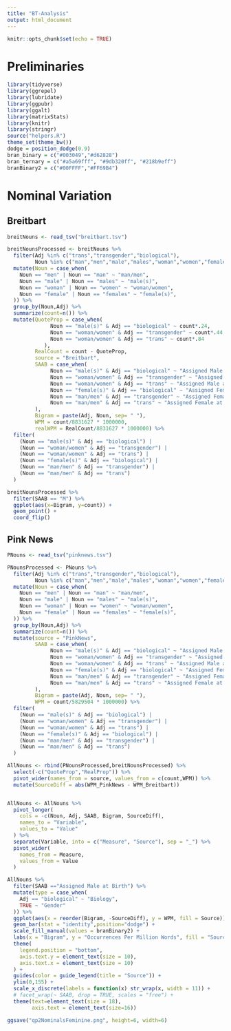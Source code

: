 ```yaml
---
title: "BT-Analysis"
output: html_document
---
```


```r
knitr::opts_chunk$set(echo = TRUE)
```

# Preliminaries

```r
library(tidyverse)
library(ggrepel)
library(lubridate)
library(ggpubr)
library(ggalt)
library(matrixStats)
library(knitr)
library(stringr)
source("helpers.R")
theme_set(theme_bw())
dodge = position_dodge(0.9)
bran_binary = c("#003049","#d62828")
bran_ternary = c("#a5a69fff", "#9db320ff", "#218b9eff")
branBinary2 = c("#00FFFF","#FF69B4")
```

# Nominal Variation

## Breitbart

```r
breitNouns <- read_tsv("breitbart.tsv")
```

```r
breitNounsProcessed <- breitNouns %>% 
  filter(Adj %in% c("trans","transgender","biological"),
         Noun %in% c("man","men","male","males","woman","women","female","females")) %>% 
  mutate(Noun = case_when(
    Noun == "men" | Noun == "man" ~ "man/men",
    Noun == "male" | Noun == "males" ~ "male(s)",
    Noun == "woman" | Noun == "women" ~ "woman/women",
    Noun == "female" | Noun == "females" ~ "female(s)",
  )) %>% 
  group_by(Noun,Adj) %>% 
  summarize(count=n()) %>% 
  mutate(QuoteProp = case_when(
              Noun == "male(s)" & Adj == "biological" ~ count*.24,
              Noun == "woman/women" & Adj == "transgender" ~ count*.44,
              Noun == "woman/women" & Adj == "trans" ~ count*.84
            ),
         RealCount = count - QuoteProp,
         source = "Breitbart",
         SAAB = case_when(
              Noun == "male(s)" & Adj == "biological" ~ "Assigned Male at Birth",
              Noun == "woman/women" & Adj == "transgender" ~ "Assigned Male at Birth",
              Noun == "woman/women" & Adj == "trans" ~ "Assigned Male at Birth",
              Noun == "female(s)" & Adj == "biological" ~ "Assigned Female at Birth",
              Noun == "man/men" & Adj == "transgender" ~ "Assigned Female at Birth",
              Noun == "man/men" & Adj == "trans" ~ "Assigned Female at Birth"
         ),
         Bigram = paste(Adj, Noun, sep= " "),
         WPM = count/8831627 * 1000000,
         realWPM = RealCount/8831627 * 1000000) %>% 
  filter(
    (Noun == "male(s)" & Adj == "biological") |
    (Noun == "woman/women" & Adj == "transgender") |
    (Noun == "woman/women" & Adj == "trans") |
    (Noun == "female(s)" & Adj == "biological") |
    (Noun == "man/men" & Adj == "transgender") |
    (Noun == "man/men" & Adj == "trans")
  )
```

```r
breitNounsProcessed %>% 
  filter(SAAB == "M") %>% 
  ggplot(aes(x=Bigram, y=count)) +
  geom_point() +
  coord_flip()
```

## Pink News

```r
PNouns <- read_tsv("pinknews.tsv")
```

```r
PNounsProcessed <- PNouns %>% 
  filter(Adj %in% c("trans","transgender","biological"),
         Noun %in% c("man","men","male","males","woman","women","female","females")) %>% 
  mutate(Noun = case_when(
    Noun == "men" | Noun == "man" ~ "man/men",
    Noun == "male" | Noun == "males" ~ "male(s)",
    Noun == "woman" | Noun == "women" ~ "woman/women",
    Noun == "female" | Noun == "females" ~ "female(s)",
  )) %>% 
  group_by(Noun,Adj) %>% 
  summarize(count=n()) %>% 
  mutate(source = "PinkNews",
         SAAB = case_when(
              Noun == "male(s)" & Adj == "biological" ~ "Assigned Male at Birth",
              Noun == "woman/women" & Adj == "transgender" ~ "Assigned Male at Birth",
              Noun == "woman/women" & Adj == "trans" ~ "Assigned Male at Birth",
              Noun == "female(s)" & Adj == "biological" ~ "Assigned Female at Birth",
              Noun == "man/men" & Adj == "transgender" ~ "Assigned Female at Birth",
              Noun == "man/men" & Adj == "trans" ~ "Assigned Female at Birth"
         ),
         Bigram = paste(Adj, Noun, sep= " "),
         WPM = count/5829504 * 1000000) %>%  
  filter(
    (Noun == "male(s)" & Adj == "biological") |
    (Noun == "woman/women" & Adj == "transgender") |
    (Noun == "woman/women" & Adj == "trans") |
    (Noun == "female(s)" & Adj == "biological") |
    (Noun == "man/men" & Adj == "transgender") |
    (Noun == "man/men" & Adj == "trans")
  )
```


```r
AllNouns <- rbind(PNounsProcessed,breitNounsProcessed) %>% 
  select(-c("QuoteProp","RealProp")) %>% 
  pivot_wider(names_from = source, values_from = c(count,WPM)) %>% 
  mutate(SourceDiff = abs(WPM_PinkNews - WPM_Breitbart))


AllNouns <- AllNouns %>% 
  pivot_longer(
    cols = -c(Noun, Adj, SAAB, Bigram, SourceDiff),
    names_to = "Variable",
    values_to = "Value"
  ) %>%
  separate(Variable, into = c("Measure", "Source"), sep = "_") %>%
  pivot_wider(
    names_from = Measure,
    values_from = Value
  )
```



```r
AllNouns %>%
  filter(SAAB =="Assigned Male at Birth") %>% 
  mutate(type = case_when(
    Adj == "biological" ~ "Biology",
    TRUE ~ "Gender"
  )) %>% 
  ggplot(aes(x = reorder(Bigram, -SourceDiff), y = WPM, fill = Source)) +
  geom_bar(stat = "identity",position="dodge") +
  scale_fill_manual(values = branBinary2) +
  labs(x = "Bigram", y = "Occurrences Per Million Words", fill = "Source") +
  theme(
    legend.position = "bottom",
    axis.text.y = element_text(size = 10),
    axis.text.x = element_text(size = 10)
  ) +
  guides(color = guide_legend(title = "Source")) + 
  ylim(0,155) + 
  scale_x_discrete(labels = function(x) str_wrap(x, width = 11)) + 
  # facet_wrap(~ SAAB, drop = TRUE, scales = "free") + 
  theme(text=element_text(size = 18),
        axis.text = element_text(size=16))
```

```r
ggsave("qp2NominalsFeminine.png", height=6, width=6)
```


